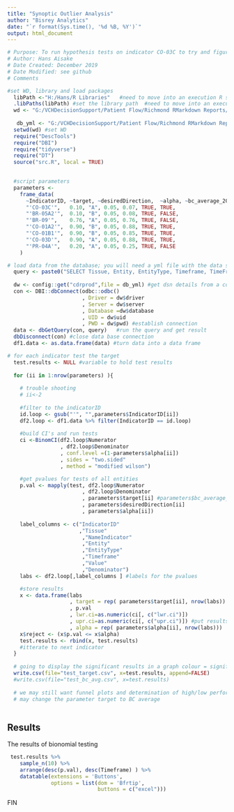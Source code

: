 ```yaml
---
title: "Synoptic Outlier Analysis"
author: "Bisrey Analytics"
date: "`r format(Sys.time(), '%d %B, %Y')`"
output: html_document
---
```


```r

# Purpose: To run hypothesis tests on indicator CO-03C to try and figure out how strong the evidence is that entities are over a target
# Author: Hans Aisake
# Date Created: December 2019
# Date Modified: see github
# Comments

#set WD, library and load packages
  libPath <-"H:/Hans/R Libraries"   #need to move into an execution R script
  .libPaths(libPath) #set the library path  #need to move into an execution R script
  wd <- "G:/VCHDecisionSupport/Patient Flow/Richmond RMarkdown Reports/Synoptic/SOW 2/20191221_TME_Analysis_SOW2"
 
   db_yml <- "G:/VCHDecisionSupport/Patient Flow/Richmond RMarkdown Reports/Synoptic/SOW 2/20191221_TME_Analysis_SOW2/CDRPROD.yml"
  setwd(wd) #set WD
  require("DescTools")
  require("DBI")
  require("tidyverse")
  require("DT")
  source("src.R", local = TRUE)

  
  #script parameters
  parameters <- 
    frame_data(
      ~IndicatorID, ~target, ~desiredDirection,  ~alpha, ~bc_average_2019, ~surgeon, ~pathologist,
      "'CO-03C'",   0.10, "A", 0.05, 0.07, TRUE, TRUE,
      "'BR-05A2'",  0.10, "B", 0.05, 0.08, TRUE, FALSE,
      "'BR-09'",    0.76, "A", 0.05, 0.76, TRUE, FALSE,
      "'CO-01A2'",  0.90, "B", 0.05, 0.88, TRUE, TRUE,
      "'CO-01B1'",  0.90, "B", 0.05, 0.85, TRUE, TRUE,
      "'CO-03D'",   0.90, "A", 0.05, 0.88, TRUE, TRUE,
      "'PR-04A'",   0.20, "A", 0.05, 0.25, TRUE, FALSE
    )

# load data from the database; you will need a yml file with the data source details
  query <- paste0("SELECT Tissue, Entity, EntityType, Timeframe, TimeFrameType, Numerator, Denominator, [Value], IndicatorID, NameIndicator FROM dbo.tblDashboardIndicators WHERE Interpolation_TimeFrame is null AND IndicatorID in (", paste(parameters$IndicatorID, collapse=","),") ")
  
  dw <- config::get("cdrprod",file = db_yml) #get dsn details from a config
  con <- DBI::dbConnect(odbc::odbc()
                        , Driver = dw$driver
                        , Server = dw$server
                        , Database =dw$database
                        , UID = dw$uid
                        , PWD = dw$pwd) #establish connection
  data <- dbGetQuery(con, query)   #run the query and get result
  dbDisconnect(con) #close data base connection
  df1.data <- as.data.frame(data) #turn data into a data frame

# for each indicator test the target
  test.results <- NULL #variable to hold test results
  
  for (ii in 1:nrow(parameters) ){
  
    # trouble shooting 
    # ii<-2
  
    #filter to the indicatorID
    id.loop <- gsub("'", "",parameters$IndicatorID[ii])  
    df2.loop <- df1.data %>% filter(IndicatorID == id.loop) 
    
    #build CI's and run tests
    ci <-BinomCI(df2.loop$Numerator
                 , df2.loop$Denominator
                 , conf.level =(1-parameters$alpha[ii])
                 , sides = "two.sided"
                 , method = "modified wilson")

    #get pvalues for tests of all entities
    p.val <- mapply(test, df2.loop$Numerator
                        , df2.loop$Denominator
                        , parameters$target[ii] #parameters$bc_average_2019[ii]
                        , parameters$desiredDirection[ii]
                        , parameters$alpha[ii]) 
    
    label_columns <- c("IndicatorID"
                       ,"Tissue"
                        ,"NameIndicator"
                        ,"Entity"
                        ,"EntityType"
                        ,"Timeframe"
                        ,"Value"
                        ,"Denominator")
    labs <- df2.loop[,label_columns ] #labels for the pvalues

    #store results
    x <- data.frame(labs
                    , target = rep( parameters$target[ii], nrow(labs))
                    , p.val
                    , lwr.ci=as.numeric(ci[, c("lwr.ci")])
                    , upr.ci=as.numeric(ci[, c("upr.ci")]) #put results into a final data set
                    , alpha = rep( parameters$alpha[ii], nrow(labs)))
    x$reject <- (x$p.val <= x$alpha)
    test.results <- rbind(x, test.results) 
    #itterate to next indicator
  }
  
  # going to display the significant results in a graph colour = significant
  write.csv(file="test_target.csv", x=test.results, append=FALSE)
  #write.csv(file="test_bc_avg.csv", x=test.results)
  
  # we may still want funnel plots and determination of high/low performance regions using the funnel plot.
  # may change the parameter target to BC average
  
```

## Results

The results of bionomial testing

```r

 test.results %>%
    sample_n(10) %>%
    arrange(desc(p.val), desc(Timeframe) ) %>% 
    datatable(extensions = 'Buttons',
              options = list(dom = 'Bfrtip', 
                             buttons = c("excel")))

```

FIN

